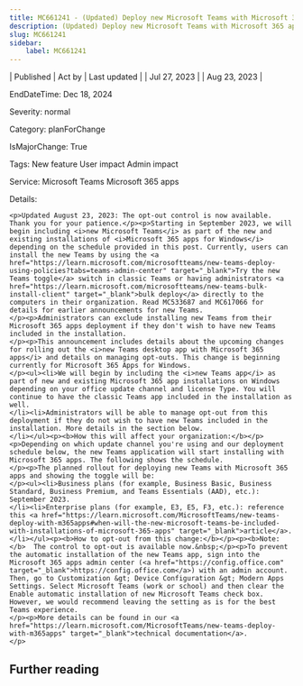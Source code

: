```yaml
---
title: MC661241 - (Updated) Deploy new Microsoft Teams with Microsoft 365 apps
description: (Updated) Deploy new Microsoft Teams with Microsoft 365 apps
slug: MC661241
sidebar:
    label: MC661241
---
```



| Published | Act by | Last updated |
| Jul 27, 2023 |  | Aug 23, 2023 |

EndDateTime: Dec 18, 2024

Severity: normal

Category: planForChange

IsMajorChange: True

Tags: New feature User impact Admin impact

Service: Microsoft Teams Microsoft 365 apps

Details: 

```
<p>Updated August 23, 2023: The opt-out control is now available. Thank you for your patience.</p><p>Starting in September 2023, we will begin including <i>new Microsoft Teams</i> as part of the new and existing installations of <i>Microsoft 365 apps for Windows</i> depending on the schedule provided in this post. Currently, users can install the new Teams by using the <a href="https://learn.microsoft.com/microsoftteams/new-teams-deploy-using-policies?tabs=teams-admin-center" target="_blank">Try the new Teams toggle</a> switch in classic Teams or having administrators <a href="https://learn.microsoft.com/microsoftteams/new-teams-bulk-install-client" target="_blank">bulk deploy</a> directly to the computers in their organization. Read MC533687 and MC617066 for details for earlier announcements for new Teams.
</p><p>Administrators can exclude installing new Teams from their Microsoft 365 apps deployment if they don't wish to have new Teams included in the installation. 
</p><p>This announcement includes details about the upcoming changes for rolling out the <i>new Teams desktop app with Microsoft 365 apps</i> and details on managing opt-outs. This change is beginning currently for Microsoft 365 Apps for Windows. 
</p><ul><li>We will begin by including the <i>new Teams app</i> as part of new and existing Microsoft 365 app installations on Windows depending on your office update channel and license Type. You will continue to have the classic Teams app included in the installation as well.  
</li><li>Administrators will be able to manage opt-out from this deployment if they do not wish to have new Teams included in the installation. More details in the section below.
</li></ul><p><b>How this will affect your organization:</b></p><p>Depending on which update channel you're using and our deployment schedule below, the new Teams application will start installing with Microsoft 365 apps. The following shows the schedule.
</p><p>The planned rollout for deploying new Teams with Microsoft 365 apps and showing the toggle will be:
</p><ul><li>Business plans (for example, Business Basic, Business Standard, Business Premium, and Teams Essentials (AAD), etc.): September 2023.
</li><li>Enterprise plans (for example, E3, E5, F3, etc.): reference this <a href="https://learn.microsoft.com/MicrosoftTeams/new-teams-deploy-with-m365apps#when-will-the-new-microsoft-teams-be-included-with-installations-of-microsoft-365-apps" target="_blank">article</a>.
</li></ul><p><b>How to opt-out from this change:</b></p><p><b>Note:</b>  The control to opt-out is available now.&nbsp;</p><p>To prevent the automatic installation of the new Teams app, sign into the Microsoft 365 apps admin center (<a href="https://config.office.com" target="_blank">https://config.office.com</a>) with an admin account. Then, go to Customization &gt; Device Configuration &gt; Modern Apps Settings. Select Microsoft Teams (work or school) and then clear the Enable automatic installation of new Microsoft Teams check box. However, we would recommend leaving the setting as is for the best Teams experience. 
</p><p>More details can be found in our <a href="https://learn.microsoft.com/MicrosoftTeams/new-teams-deploy-with-m365apps" target="_blank">technical documentation</a>.
</p>
```

## Further reading
